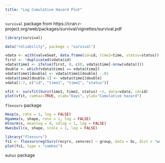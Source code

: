 ```yaml
---
title: "Log Cumulative Hazard Plot"
---
```


`survival` package
from https://cran.r-project.org/web/packages/survival/vignettes/survival.pdf

```r
library(survival)

data("reliability", package = "survival")

vdata <- with(valveSeat, data.frame(id=id, time2=time, status=status))
first <- !duplicated(vdata$id)
vdata$time1 <- ifelse(first, 0, c(0, vdata$time[-nrow(vdata)]))
double <- which(vdata$time1 == vdata$time2)
vdata$time1[double] <- vdata$time1[double] -.01
vdata$time2[double-1] <- vdata$time1[double]
vdata[1:7, c("id", "time1", "time2", "status")]

vfit <- survfit(Surv(time1, time2, status) ~1, data=vdata, id=id)
plot(vfit, cumhaz=TRUE, xlab="Days", ylab="Cumulative hazard")
```


`flexsurv` package

```r
Hexp(x, rate = 1, log = FALSE)
Hgamma(x, shape, rate = 1, log = FALSE)
Hlnorm(x, meanlog = 0, sdlog = 1, log = FALSE)
Hweibull(x, shape, scale = 1, log = FALSE)
```


```r
library("flexsurv")
fs1 <- flexsurvreg(Surv(recyrs, censrec) ~ group, data = bc, dist = "weibull")
plot(fs1, type = "cumhaz")
```


`muhaz` package


